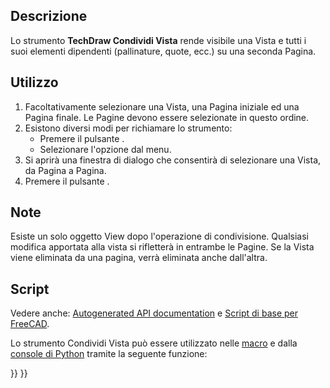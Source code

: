 <languages/>

{{Docnav/it
|[[TechDraw_Image/it|Immagine]]
|[[TechDraw_ToggleFrame/it|Attiva/disattiva cornice]]
|[[TechDraw_Workbench/it|TechDraw]]
|IconL=TechDraw_Image.svg
|IconR=TechDraw_ToggleFrame.svg
|IconC=Workbench_TechDraw.svg
}}

{{GuiCommand/it
|Name=TechDraw ShareView
|Name/it=TechDraw Condividi Vista
|MenuLocation=TechDraw → Viste TechDraw → Condividi Vista
|Workbenches=[[TechDraw_Workbench/it|TechDraw]]
|Version=0.20
|SeeAlso=
}}

<span id="Description"></span>
==Descrizione==

Lo strumento '''TechDraw Condividi Vista''' rende visibile una Vista e tutti i suoi elementi dipendenti (pallinature, quote, ecc.) su una seconda Pagina.

<span id="Usage"></span>
==Utilizzo==

# Facoltativamente selezionare una Vista, una Pagina iniziale ed una Pagina finale. Le Pagine devono essere selezionate in questo ordine.
# Esistono diversi modi per richiamare lo strumento:
#* Premere il pulsante {{Button|[[Image:TechDraw_ShareView.svg|16px]] [[TechDraw_ShareView/it|Condividi Vista]]}}.
#* Selezionare l'opzione {{MenuCommand|TechDraw → Viste TechDraw → [[Image:TechDraw_ShareView.svg|16px]] Condividi Vista}} dal menu.
# Si aprirà una finestra di dialogo che consentirà di selezionare una Vista, da Pagina a Pagina.
# Premere il pulsante {{Button|OK}}.

<span id="Notes"></span>
==Note==

Esiste un solo oggetto View dopo l'operazione di condivisione. Qualsiasi modifica apportata alla vista si rifletterà in entrambe le Pagine. Se la Vista viene eliminata da una pagina, verrà eliminata anche dall'altra.

<span id="Scripting"></span>
==Script==

Vedere anche: [https://freecad.github.io/SourceDoc/ Autogenerated API documentation] e [[FreeCAD_Scripting_Basics/it|Script di base per FreeCAD]].

Lo strumento Condividi Vista può essere utilizzato nelle [[Macros/it|macro]] e dalla [[FreeCAD_Scripting_Basics/it|console di Python]] tramite la seguente funzione:

{{Code|code=
import TechDrawTools
#MoveView with a True parameter in the last position performs a copy
TechDrawTools.MoveView(viewName, fromPageName, toPageName, True)
}}


{{Docnav/it
|[[TechDraw_Image/it|Immagine]]
|[[TechDraw_ToggleFrame/it|Attiva/disattiva cornice]]
|[[TechDraw_Workbench/it|TechDraw]]
|IconL=TechDraw_Image.svg
|IconR=TechDraw_ToggleFrame.svg
|IconC=Workbench_TechDraw.svg
}}

{{TechDraw_Tools_navi{{#translation:}}}}
{{Userdocnavi{{#translation:}}}}